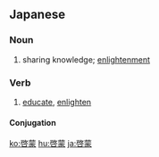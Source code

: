 ==Japanese==
{{ja-kanjitab|啓|蒙}}

===Noun===
{{ja-noun|けいもう}}

# sharing knowledge; [[enlightenment]]

===Verb===
{{ja-verb-suru|k|hira=けいもう|rom=keimō}}

# [[educate]], [[enlighten]]

====Conjugation====
{{ja-suru|啓蒙|けいもう|keimō}}

[[ko:啓蒙]]
[[hu:啓蒙]]
[[ja:啓蒙]]